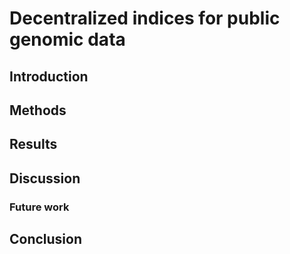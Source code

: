 # Decentralized indices for public genomic data

\chaptermark {decentralized}

## Introduction

\todoin{
Extend discussion from centralized resources from previous chapter.

- Failure modes for public genomic resources: de-funding, too much data, most
  data infrequently accessed, bandwidth limitations

- Current solutions: move to cloud infrastructure, but charge from user for data
  transfer out of cloud infra (SRA and AWS/GCP)
}

## Methods

\todoin{
- The SBT index is amenable to content addressable approaches.
  Leaf nodes are effectively immutable (since original datasets don't change),
  and adding new leaf nodes to an existing tree doesn't change the other leaf
  nodes. Some internal nodes are changed, but most also stay the same.

- Allow operations to continue working if internal node data is not available
  (with a performance hit, but doesn't fail)

- Leaf-only SBT, basically the original MH collection with a tree structure,
  but without internal node data. Allow reconstructing the full SBT.
}

## Results

\todoin{
- Hosting SBT index and data on IPFS

- sourmash operations using a decentralized index
}

## Discussion

### Future work

\todoin{
 - Updating/merging separate indices. Mergeable replicated data types

 - Integrating into wort. wort as minimal shim over decentralized infra.
}

## Conclusion
